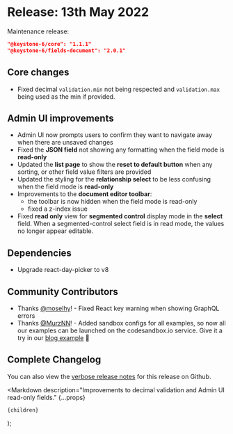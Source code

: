 
# Release: 13th May 2022

Maintenance release:

```json
"@keystone-6/core": "1.1.1"
"@keystone-6/fields-document": "2.0.1"
```

## Core changes <Emoji symbol="⚙️" alt="Gear" />

- Fixed decimal `validation.min` not being respected and `validation.max` being used as the min if provided.

## Admin UI improvements <Emoji symbol="✨" alt="Sparkles" />

- Admin UI now prompts users to confirm they want to navigate away when there are unsaved changes
- Fixed the **JSON field** not showing any formatting when the field mode is **read-only**
- Updated the **list page** to show the **reset to default button** when any sorting, or other field value filters are provided
- Updated the styling for the **relationship select** to be less confusing when the field mode is **read-only**
- Improvements to the **document editor toolbar**:
  - the toolbar is now hidden when the field mode is read-only
  - fixed a z-index issue
- Fixed **read only** view for **segmented control** display mode in the **select** field. When a segmented-control select field is in read mode, the values no longer appear editable.

## Dependencies <Emoji symbol="⬆️" alt="Up arrow" />

- Upgrade react-day-picker to v8

## Community Contributors <Emoji symbol="💙" alt="Blue heart" />

- Thanks [@moselhy](https://github.com/moselhy)! - Fixed React key warning when showing GraphQL errors
- Thanks [@MurzNN](https://github.com/murznn)! - Added sandbox configs for all examples, so now all our examples can be launched on the codesandbox.io service. Give it a try in our [blog example](https://github.com/keystonejs/keystone/tree/main/examples/blog#online-sandox) 🚀

## Complete Changelog <Emoji symbol="📜" alt="Scroll" />

You can also view the [verbose release notes](https://github.com/keystonejs/keystone/pull/7419) for this release on Github.

  <Markdown
    description="Improvements to decimal validation and Admin UI read-only fields."
    {...props}
  >
    {children}
  </Markdown>
);
